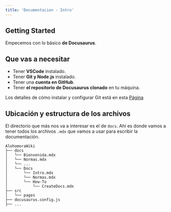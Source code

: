 ```yaml
---
title: 'Documentacion - Intro'
---
```


## Getting Started

Empecemos con lo básico **de Docusaurus**.

## Que vas a necesitar

- Tener **VSCode** instalado.
- Tener **Git y Node.js** instalado.
- Tener una **cuenta en GitHub**.
- Tener **el repositorio de Docusaurus clonado** en tu máquina.

Los detalles de cómo instalar y configurar Git está en esta [Página](./How-To/GitHub.mdx)

## Ubicación y estructura de los archivos

El directorio que más nos va a interesar es el de `docs`. Ahí es donde vamos a tener todos los archivos `.mdx` que vamos a usar para escribir la documentación.
```
AlohomoraWiki
├── docs
│   └── Bienvenida.mdx
│   └── Normas.mdx
│   └── ...
│   └── Docs
│       └── Intro.mdx
│       └── Normas.mdx
│       └── How-To
│           └── CreateDocs.mdx
├── src
│   └── pages
├── docusaurus.config.js
├── ...
```